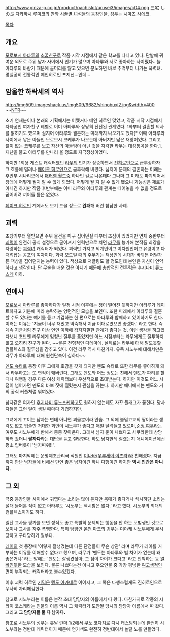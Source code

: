 http://www.ginza-p.co.jp/product/pachislot/urusei3/images/c04.png
三宅 しのぶ
[[다카하시 루미코]]의 만화 [[시끌별 녀석들]]의 등장인물. 성우는 [[시마즈 사에코]].

[[목차]]
== 개요 ==
[[모로보시 아타루]]의 [[소꿉친구]]로 작품 시작 시점에서 같은 학교를 다니고 있다. 단발에 귀여운 외모로 주위 남자 사이에서 인기가 많으며 아타루와 서로 좋아하는 사이'''였다.'''. 늘 아타루의 바람기 때문에 골머리를 앓고 있으면 분노하면 바로 주먹부터 나가는 폭력녀. 명실공히 전통적인 메인히로인 포지션...인데...

== 암울한 하락세의 역사 ==
http://img509.imageshack.us/img509/9682/shinobuxi2.jpg&width=400
~~[[NTR]]~~

초기 연재분이나 본래의 기획에서는 어쨌거나 메인 히로인 맞았고, 작품 시작 시점에서 자타공인 여자친구 레벨로 이미 아타루와 상당히 진전된 관계였다. 1화부터 결혼할 의사를 밝히기도 했으며 심지어 아타루와 결혼하는 미래까지 나오기도 했다[* 이때 아타루와 사이에서 낳은 아들인 모로보시 코케루가 나오는데 아버지만 닮은 재앙이었다. 그리고 뿔이 없는 코케루를 보고 자신의 아들임이 아닌 것을 자각한 라무는 대성통곡을 한다.]. 재난을 뚫고 아타루를 만나러 올 정도로 지극정성이었다.

하지만 1회용 게스트 캐릭터였던 [[라무]]의 인기가 상승하면서 [[진히로인]]으로 급부상하자 그 흐름에 밀려나 [[페이크 히로인]]으로 급추락해 버렸다. 심지어 문제의 결혼하는 미래는 후반부 시나리오에서 [[패러렐 월드]]중 하나인 걸로 나온데다 그나마 그 미래도 파괴되어서 장래에 어떻게 될지 알 수 없게 되었다. 어떻게 될 지 알 수 없게 됐으니 가능성은 제로가 아니긴 하지만 작품 후반부에는 이미 라무와 아타루의 관계는 떼어놓을 수 없을 정도로 굳어버려 끼어들 틈은 없었다.

[[페이크 히로인]] 계에서도 보기 드물 정도로 '''완패'''해 버린 참담한 사례.

== 괴력 ==
초창기부터 열받으면 주위 물건을 마구 집어던질 때부터 조짐이 있었지만 연재 중반부터 [[괴력]]이 완전히 공식 설정으로 굳어져서 완력만으로 치면 [[라무]]를 능가해 본작품 최강을 자랑하는 [[괴력녀]] 캐릭터가 되었다. 괴력만 가지고 외계인이고 이차원인이고 유령이고 다 때려잡는 공포의 여자이다. 괴력 모드일 때의 주무기는 책상인데 시대가 바뀌든 어딜가든 책상을 집어던지는 능력이 있다. 책상으로 저글링도 할 정도인데 본인은 자신이 연약하다고 생각한다. 단 무술을 배운 것은 아니기 때문에 총합적인 전투력은 [[후지나미 류노스케]] 이하.

== 연애사 ==
[[모로보시 아타루]]를 좋아하다가 일정 시점 이후에는 정이 떨어진 듯하지만 아타루가 데이트하자고 기분에 따라 승락하는 양면적인 모습을 보인다. 또한 미래에서 아타루와 결혼할 수도 있다는 얘기를 듣고 기겁하는 한 편으로는 아타루와 함께하고 있어하기도 한다. 이러는 이유는 '지금이 너무 재밌고 익숙해서 지금 이대로였으면 좋겠다.' 라고 한다. 즉 계속 지금처럼 친구 이상 연인 이하에 왁자지껄한 관계가 좋다는 것. 이런 생각을 하고있다보니 초반엔 라무에게 엄청난 질투를 품었지만 어느 시점부터는 라무에게도 질투하지 않고 오히려 친구가 된다. ~~물론 전형적인 다테마에. 실제로는 라무에 대해 말도못할 컴플렉스와 질투심을 감추고 있다. 이건 라무 역시 마찬가지. 유독 시노부에 대해서만은 라무가 아타루에 대해 원천단속이 심하다~~

[[멘도 슈타로]] 등장 이후 그에게 호감을 갖게 되지만 멘도 슈타로 또한 라무를 좋아하게 돼서 라무하고는 또 연적이 돼버린다. 그래도 멘도와 어느 정도는 친해서 멘도가 파티를 할 때나 여행갈 경우 다른 여성 캐릭터보다 우선적으로 초대받는다. 하지만 이것도 어느 시점이 넘어가면 멘도의 바보 짓에 질렸는지 관심을 끊는다. 하지만 애니에서는 멘도와 거의 공식 커플처럼 엮여있다.

남자같은 여자인 [[후지나미 류노스케]]하고도 원하지 않는데도 자꾸 플래그가 꽂힌다. 당사자들은 그런 일이 생길 때마다 기겁하지만.

그녀에게 꼬이는 남자는 변태 아니면 괴물뿐이라 안습. 그 외에 불멸고교의 짱이라는 생각도 없고 입술만 거대한 괴인이 시노부가 좋다고 매일 달려들고 있으며,[[순정 여우]]라는 여우도 시노부에게 반해서 종종 찾아온다. 그래서 남자 운이 나쁘다고 사쿠라한테 상담하러 갔더니 '''팔자다'''라는 대답을 듣고 절망한다. 하도 남자한테 질렸는지 애니메이션에선 평소 입버릇이 '남자따위!!'.

그래도 마지막에는 운명제조관리국 직원인 [[이나바(우루세이 야츠라)]]와 친해졌다. 지금까지 만난 남자들에 비해선 단연 좋은 남자이긴 하니 다행이긴 하지만 '''역시 인간은 아니다.'''

== 그 외 ==
극중 등장인물 사이에서 귀엽다는 소리는 많이 듣지만 몸매가 좋다거나 섹시하단 소리는 절대 들어본 적이 없고 아타루도 '시노부는 섹시함은 없다.' 라고 했다. 시노부의 최대의 컴플렉스이기도 하다.

일단 교사들 평가를 보면 성적도 좋고 특별히 문제되는 행동을 안 하는 모범생인 것으로 보이나 교사를 자주 폭행한다. 특히 담임인 [[온천 마크]]의 경우는 미야케 시노부에게 무시당하고 구타당하기 일쑤다.

[[레이]]의 첫 등장때 '이렇게 잘생겼는데 다른 단점들이 무슨 상관' 라며 라무가 레이를 거부하는 이유를 이해할수 없다고 했으며, 라무가 '멘도는 아타루와 별 차이가 없는데 왜 좋은거냐' 라는 말에는 '멘도는 잘생겼잖아, 그 점이 차이가 크다고' 라고 반박하는 등 [[얼빠]]인듯한 모습을 보인다. 물론 나쁘다는건 아니고 주요인물 중 가장 평범한 [[여고생]]적인 면이 부각되는 캐릭터라고 볼수있겠다.

이후 괴력 히로인 [[기믹]]은 [[텐도 아카네]]로 이어지고, 그 쪽은 다행스럽게도 진히로인으로 무사히 자리매김한다.

참고로 시노부라는 이름은 본작 초대 담당자의 이름에서 따 왔다. 마찬가지로 작중의 시라이 코스케라는 인물의 이름 역시 그 캐릭터가 도안될 당시의 담당자 이름에서 따 왔다. 그리고 '''그 담당자들 둘 다 남자다.'''

참조로 시노부의 성우는 훗날 [[란마 1/2]]에서 [[쿠노 코다치]]로 다시 캐스팅되는데 완전히 시노부와는 정반대 캐릭터이기 때문에 연기색도 완전히 정반대여서 놀랄 노를 만들었다.
